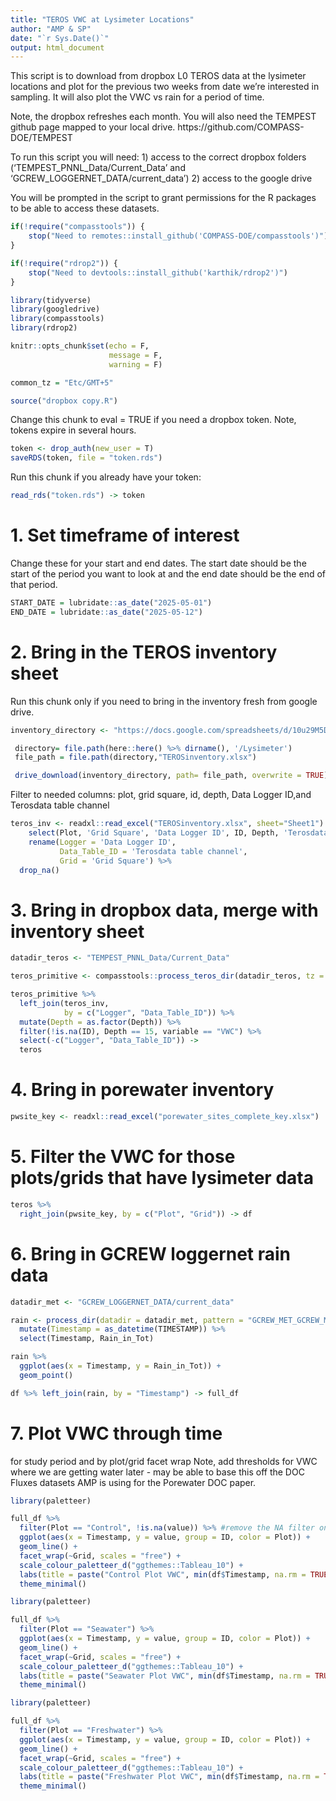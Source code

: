 ```yaml
---
title: "TEROS VWC at Lysimeter Locations"
author: "AMP & SP"
date: "`r Sys.Date()`"
output: html_document
---
```

This script is to download from dropbox L0 TEROS data at the lysimeter locations and plot for the previous two weeks from date we're interested in sampling. It will also plot the VWC vs rain for a period of time. 

Note, the dropbox refreshes each month. You will also need the TEMPEST github page mapped to your local drive.
https://github.com/COMPASS-DOE/TEMPEST

To run this script you will need:
1) access to the correct dropbox folders ('TEMPEST_PNNL_Data/Current_Data' and 'GCREW_LOGGERNET_DATA/current_data')
2) access to the google drive

You will be prompted in the script to grant permissions for the R packages to be able to access these datasets. 

```r

if(!require("compasstools")) {
    stop("Need to remotes::install_github('COMPASS-DOE/compasstools')")
}

if(!require("rdrop2")) {
    stop("Need to devtools::install_github('karthik/rdrop2')")
}

library(tidyverse)
library(googledrive)
library(compasstools)
library(rdrop2)

knitr::opts_chunk$set(echo = F, 
                      message = F,
                      warning = F)

common_tz = "Etc/GMT+5"

source("dropbox copy.R")
```

Change this chunk to eval = TRUE if you need a dropbox token. Note, tokens expire in several hours. 

```r

token <- drop_auth(new_user = T)
saveRDS(token, file = "token.rds")

```

Run this chunk if you already have your token:
```r

read_rds("token.rds") -> token
```

# 1. Set timeframe of interest

Change these for your start and end dates. The start date should be the start of the period you want to look at and the end date should be the end of that period. 

```r

START_DATE = lubridate::as_date("2025-05-01")
END_DATE = lubridate::as_date("2025-05-12")

```

# 2. Bring in the TEROS inventory sheet 

Run this chunk only if you need to bring in the inventory fresh from google drive. 
```r
inventory_directory <- "https://docs.google.com/spreadsheets/d/10u29M5Dbkw54Z2DwkVBptVz6Td0SvSld/edit?gid=90806693#gid=90806693"

 directory= file.path(here::here() %>% dirname(), '/Lysimeter')
 file_path = file.path(directory,"TEROSinventory.xlsx")

 drive_download(inventory_directory, path= file_path, overwrite = TRUE)
```

Filter to needed columns: plot, grid square, id, depth, Data Logger ID,and Terosdata table channel
```r

teros_inv <- readxl::read_excel("TEROSinventory.xlsx", sheet="Sheet1") %>%
    select(Plot, 'Grid Square', 'Data Logger ID', ID, Depth, 'Terosdata table channel') %>% 
    rename(Logger = 'Data Logger ID',
           Data_Table_ID = 'Terosdata table channel',
           Grid = 'Grid Square') %>%
  drop_na()
```
# 3. Bring in dropbox data, merge with inventory sheet
```r

datadir_teros <- "TEMPEST_PNNL_Data/Current_Data"

teros_primitive <- compasstools::process_teros_dir(datadir_teros, tz = "EST", dropbox_token = token)

teros_primitive %>%
  left_join(teros_inv,
            by = c("Logger", "Data_Table_ID")) %>%
  mutate(Depth = as.factor(Depth)) %>%
  filter(!is.na(ID), Depth == 15, variable == "VWC") %>% 
  select(-c("Logger", "Data_Table_ID")) ->
  teros

```

# 4. Bring in porewater inventory 

```r

pwsite_key <- readxl::read_excel("porewater_sites_complete_key.xlsx") 

```

# 5. Filter the VWC for those plots/grids that have lysimeter data

```r

teros %>% 
  right_join(pwsite_key, by = c("Plot", "Grid")) -> df

```

# 6. Bring in GCREW loggernet rain data

```r
datadir_met <- "GCREW_LOGGERNET_DATA/current_data"

rain <- process_dir(datadir = datadir_met, pattern = "GCREW_MET_GCREW_MET_15min", read_datalogger_file, dropbox_token = token) %>% 
  mutate(Timestamp = as_datetime(TIMESTAMP)) %>% 
  select(Timestamp, Rain_in_Tot)

rain %>% 
  ggplot(aes(x = Timestamp, y = Rain_in_Tot)) +
  geom_point()

df %>% left_join(rain, by = "Timestamp") -> full_df

```

# 7. Plot VWC through time
for study period and by plot/grid facet wrap
Note, add thresholds for VWC where we are getting water later - may be able to base this off the DOC Fluxes datasets AMP is using for the Porewater DOC paper. 

```r
library(paletteer)

full_df %>% 
  filter(Plot == "Control", !is.na(value)) %>% #remove the NA filter once dropbox is synced
  ggplot(aes(x = Timestamp, y = value, group = ID, color = Plot)) +
  geom_line() +
  facet_wrap(~Grid, scales = "free") +
  scale_colour_paletteer_d("ggthemes::Tableau_10") +
  labs(title = paste("Control Plot VWC", min(df$Timestamp, na.rm = TRUE), "-", max(df$Timestamp, na.rm = TRUE))) +
  theme_minimal()

```

```r
library(paletteer)

full_df %>% 
  filter(Plot == "Seawater") %>% 
  ggplot(aes(x = Timestamp, y = value, group = ID, color = Plot)) +
  geom_line() +
  facet_wrap(~Grid, scales = "free") +
  scale_colour_paletteer_d("ggthemes::Tableau_10") +
  labs(title = paste("Seawater Plot VWC", min(df$Timestamp, na.rm = TRUE), "-", max(df$Timestamp, na.rm = TRUE))) +
  theme_minimal()

```

```r
library(paletteer)

full_df %>% 
  filter(Plot == "Freshwater") %>% 
  ggplot(aes(x = Timestamp, y = value, group = ID, color = Plot)) +
  geom_line() +
  facet_wrap(~Grid, scales = "free") +
  scale_colour_paletteer_d("ggthemes::Tableau_10") +
  labs(title = paste("Freshwater Plot VWC", min(df$Timestamp, na.rm = TRUE), "-", max(df$Timestamp, na.rm = TRUE))) +
  theme_minimal()

```